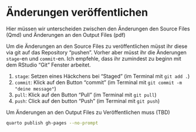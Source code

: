 # Änderungen veröffentlichen

Hier müssen wir unterscheiden zwischen den Änderungen den Source Files (Qmd) und Änderungen an den Output Files (pdf)

Um die Änderungen an den Source Files zu veröffentlichen müsst ihr diese via git auf das Repository "pushen". Vorher aber müsst ihr die Änderungen `stage`-en und `commit`-en. Ich empfehle, dass ihr zumindest zu beginn mit dem RStudio "Git" Fenster arbeitet.

1. `stage`: Setzen eines Häckchens bei "Staged" (im Terminal mit `git add .`)
2. `commit`: Klick auf den Button "commit" (im Terminal mit `git commit -m "deine message"`)
3. `pull`: Klick auf den Button "Pull" (im Terminal mit `git pull`)
4. `push`: Click auf den button "Push" (im Terminal mit `git push`)


Um Änderungen an den Output Files zu Veröffentlichen muss (TBD)

```sh
quarto publish gh-pages --no-prompt 
```
